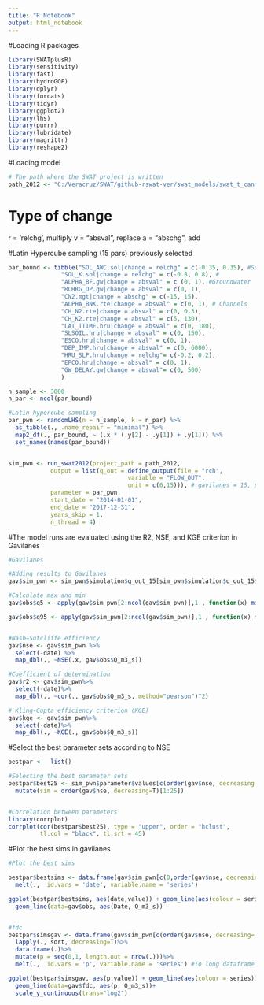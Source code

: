 ```yaml
---
title: "R Notebook"
output: html_notebook
---
```


#Loading R packages

```r
library(SWATplusR)
library(sensitivity)
library(fast)
library(hydroGOF)
library(dplyr)
library(forcats)
library(tidyr)
library(ggplot2)
library(lhs)
library(purrr)
library(lubridate)
library(magrittr)
library(reshape2)

```

#Loading model

```r
# The path where the SWAT project is written
path_2012 <- "C:/Veracruz/SWAT/github-rswat-ver/swat_models/swat_t_canmx"

```


# Type of change
r = ‘relchg’, multiply
v = “absval”, replace
a = “abschg”, add 

#Latin Hypercube sampling (15 pars) previously selected

```r
par_bound <- tibble("SOL_AWC.sol|change = relchg" = c(-0.35, 0.35), #Soils 
               "SOL_K.sol|change = relchg" = c(-0.8, 0.8), # 
               "ALPHA_BF.gw|change = absval" = c (0, 1), #Groundwater
               "RCHRG_DP.gw|change = absval" = c(0, 1),
               "CN2.mgt|change = abschg" = c(-15, 15),
               "ALPHA_BNK.rte|change = absval" = c(0, 1), # Channels
               "CH_N2.rte|change = absval" = c(0, 0.3),
               "CH_K2.rte|change = absval" = c(5, 130),
               "LAT_TTIME.hru|change = absval" = c(0, 180),
               "SLSOIL.hru|change = absval" = c(0, 150),
               "ESCO.hru|change = absval" = c(0, 1),
               "DEP_IMP.hru|change = absval" = c(0, 6000),
               "HRU_SLP.hru|change = relchg"= c(-0.2, 0.2),
               "EPCO.hru|change = absval" = c(0, 1),
               "GW_DELAY.gw|change = absval"= c(0, 500)
               )

n_sample <- 3000
n_par <- ncol(par_bound)

#Latin hypercube sampling
par_pwn <- randomLHS(n = n_sample, k = n_par) %>%
  as_tibble(., .name_repair = "minimal") %>%
  map2_df(., par_bound, ~ (.x * (.y[2] - .y[1]) + .y[1])) %>%
  set_names(names(par_bound))


sim_pwn <- run_swat2012(project_path = path_2012,
            output = list(q_out = define_output(file = "rch",
                                  variable = "FLOW_OUT",
                                  unit = c(6,15))), # gavilanes = 15, pixquiac = 6
            parameter = par_pwn,
            start_date = "2014-01-01",
            end_date = "2017-12-31",
            years_skip = 1,
            n_thread = 4)

```


#The model runs are evaluated using the R2, NSE, and KGE criterion in Gavilanes

```r
#Gavilanes

#Adding results to Gavilanes
gav$sim_pwn <- sim_pwn$simulation$q_out_15[sim_pwn$simulation$q_out_15$date %in% gav$obs$Date,]

#Calculate max and min
gav$obs$q5 <- apply(gav$sim_pwn[2:ncol(gav$sim_pwn)],1 , function(x) min(as.numeric(x)))

gav$obs$q95 <- apply(gav$sim_pwn[2:ncol(gav$sim_pwn)],1 , function(x) max(as.numeric(x)))


#Nash–Sutcliffe efficiency 
gav$nse <- gav$sim_pwn %>%
  select(-date) %>%
  map_dbl(., ~NSE(.x, gav$obs$Q_m3_s))

#Coefficient of determination
gav$r2 <- gav$sim_pwn%>%
  select(-date)%>%
  map_dbl(., ~cor(., gav$obs$Q_m3_s, method="pearson")^2)

# Kling-Gupta efficiency criterion (KGE)
gav$kge <- gav$sim_pwn%>%
  select(-date)%>%
  map_dbl(., ~KGE(., gav$obs$Q_m3_s))

```

#Select the best parameter sets according to NSE

```r
bestpar <-  list()

#Selecting the best parameter sets
bestpar$best25 <- sim_pwn$parameter$values[c(order(gav$nse, decreasing = T)[1:25]),]%>%
  mutate(sim = order(gav$nse, decreasing=T)[1:25])


#Correlation between parameters
library(corrplot)
corrplot(cor(bestpar$best25), type = "upper", order = "hclust", 
         tl.col = "black", tl.srt = 45)

```

#Plot the best sims in gavilanes

```r

#Plot the best sims

bestpar$bestsims <- data.frame(gav$sim_pwn[c(0,order(gav$nse, decreasing=T)[1:25])+1])%>%# Including date 1
  melt(.,  id.vars = 'date', variable.name = 'series')

ggplot(bestpar$bestsims, aes(date,value)) + geom_line(aes(colour = series))+
  geom_line(data=gav$obs, aes(Date, Q_m3_s))


#fdc  
bestpar$simsgav <- data.frame(gav$sim_pwn[c(order(gav$nse, decreasing=T)[1:25])])%>%
  lapply(., sort, decreasing=T)%>%
  data.frame(.)%>%
  mutate(p = seq(0,1, length.out = nrow(.)))%>%
  melt(.,  id.vars = 'p', variable.name = 'series') #To long dataframe

ggplot(bestpar$simsgav, aes(p,value)) + geom_line(aes(colour = series)) + 
  geom_line(data=gav$fdc, aes(p, Q_m3_s))+
  scale_y_continuous(trans="log2")


```


